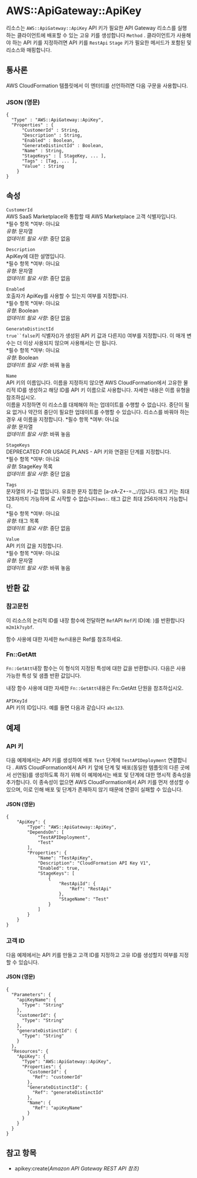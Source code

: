 # AWS::ApiGateway::ApiKey

리소스는 `AWS::ApiGateway::ApiKey` API 키가 필요한 API Gateway 리소스를 실행하는 클라이언트에 배포할 수 있는 고유 키를 생성합니다 `Method` . 클라이언트가 사용해야 하는 API 키를 지정하려면 API 키를 `RestApi` `Stage` 키가 필요한 메서드가 포함된 및 리소스와 매핑합니다.

## 통사론

AWS CloudFormation 템플릿에서 이 엔터티를 선언하려면 다음 구문을 사용합니다.

### JSON (영문)

```
{
  "Type" : "AWS::ApiGateway::ApiKey",
  "Properties" : {
      "CustomerId" : String,
      "Description" : String,
      "Enabled" : Boolean,
      "GenerateDistinctId" : Boolean,
      "Name" : String,
      "StageKeys" : [ StageKey, ... ],
      "Tags" : [Tag, ... ],
      "Value" : String
    }
}
```

## 속성

`CustomerId`  
AWS SaaS Marketplace와 통합할 때 AWS Marketplace 고객 식별자입니다.  
*필수 항목 *여부: 아니요  
_유형_: 문자열  
_업데이트 필요 사항_: 중단 없음

`Description`  
ApiKey에 대한 설명입니다.  
*필수 항목 *여부: 아니요  
_유형_: 문자열  
_업데이트 필요 사항_: 중단 없음

`Enabled`  
호출자가 ApiKey를 사용할 수 있는지 여부를 지정합니다.  
*필수 항목 *여부: 아니요  
_유형_: Boolean  
_업데이트 필요 사항_: 중단 없음

`GenerateDistinctId`  
`true``false`키 식별자()가 생성된 API 키 값과 다른지() 여부를 지정합니다. 이 매개 변수는 더 이상 사용되지 않으며 사용해서는 안 됩니다.  
*필수 항목 *여부: 아니요  
_유형_: Boolean  
_업데이트 필요 사항_: 바꿔 놓음

`Name`  
API 키의 이름입니다. 이름을 지정하지 않으면 AWS CloudFormation에서 고유한 물리적 ID를 생성하고 해당 ID를 API 키 이름으로 사용합니다. 자세한 내용은 이름 유형을 참조하십시오.  
이름을 지정하면 이 리소스를 대체해야 하는 업데이트를 수행할 수 없습니다. 중단이 필요 없거나 약간의 중단이 필요한 업데이트를 수행할 수 있습니다. 리소스를 바꿔야 하는 경우 새 이름을 지정합니다.
*필수 항목 *여부: 아니요  
_유형_: 문자열  
_업데이트 필요 사항_: 바꿔 놓음

`StageKeys`  
DEPRECATED FOR USAGE PLANS - API 키와 연결된 단계를 지정합니다.  
*필수 항목 *여부: 아니요  
_유형_: StageKey 목록  
_업데이트 필요 사항_: 중단 없음

`Tags`  
문자열의 키-값 맵입니다. 유효한 문자 집합은 [a-zA-Z+-=._:/]입니다. 태그 키는 최대 128자까지 가능하며 로 시작할 수 없습니다`aws:`. 태그 값은 최대 256자까지 가능합니다.  
*필수 항목 *여부: 아니요  
_유형_: 태그 목록  
_업데이트 필요 사항_: 중단 없음

`Value`  
API 키의 값을 지정합니다.  
*필수 항목 *여부: 아니요  
_유형_: 문자열  
_업데이트 필요 사항_: 바꿔 놓음

## 반환 값

### 참고문헌

이 리소스의 논리적 ID를 내장 함수에 전달하면 `Ref`API `Ref`키 ID(예: )를 반환합니다 `m2m1k7sybf`.

함수 사용에 대한 자세한 `Ref`내용은 Ref를 참조하세요.

### Fn::GetAtt

`Fn::GetAtt`내장 함수는 이 형식의 지정된 특성에 대한 값을 반환합니다. 다음은 사용 가능한 특성 및 샘플 반환 값입니다.

내장 함수 사용에 대한 자세한 `Fn::GetAtt`내용은 Fn::GetAtt 단원을 참조하십시오.

####

`APIKeyId`  
API 키의 ID입니다. 예를 들면 다음과 같습니다 `abc123`.

## 예제

### API 키

다음 예제에서는 API 키를 생성하여 배포 `Test` 단계에 `TestAPIDeployment` 연결합니다 . AWS CloudFormation에서 API 키 앞에 단계 및 배포(동일한 템플릿의 다른 곳에서 선언됨)를 생성하도록 하기 위해 이 예제에서는 배포 및 단계에 대한 명시적 종속성을 추가합니다. 이 종속성이 없으면 AWS CloudFormation에서 API 키를 먼저 생성할 수 있으며, 이로 인해 배포 및 단계가 존재하지 않기 때문에 연결이 실패할 수 있습니다.

#### JSON (영문)

```
{
    "ApiKey": {
        "Type": "AWS::ApiGateway::ApiKey",
        "DependsOn": [
            "TestAPIDeployment",
            "Test"
        ],
        "Properties": {
            "Name": "TestApiKey",
            "Description": "CloudFormation API Key V1",
            "Enabled": true,
            "StageKeys": [
                {
                    "RestApiId": {
                        "Ref": "RestApi"
                    },
                    "StageName": "Test"
                }
            ]
        }
    }
}
```

### 고객 ID

다음 예제에서는 API 키를 만들고 고객 ID를 지정하고 고유 ID를 생성할지 여부를 지정할 수 있습니다.

#### JSON (영문)

```
{
  "Parameters": {
    "apiKeyName": {
      "Type": "String"
    },
    "customerId": {
      "Type": "String"
    },
    "generateDistinctId": {
      "Type": "String"
    }
  },
  "Resources": {
    "ApiKey": {
      "Type": "AWS::ApiGateway::ApiKey",
      "Properties": {
        "CustomerId": {
          "Ref": "customerId"
        },
        "GenerateDistinctId": {
          "Ref": "generateDistinctId"
        },
        "Name": {
          "Ref": "apiKeyName"
        }
      }
    }
  }
}
```

## 참고 항목

- apikey:create(_Amazon API Gateway REST API 참조)_

